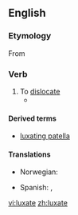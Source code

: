 {{was wotd|2008|December|29}}
==English==

===Etymology===
From {{etyl|la|en}} {{term|luxo|luxō|lang=la}}

===Verb===
{{en-verb|luxates|luxating|luxated}}

# To [[dislocate]]
#*{{quote-book|1863|[[w:Stephen Smith (surgeon)|Stephen Smith]]|Hand-book of Surgical Operations|url=http://books.google.com/books?id=-GkfrDGXQH4C&pg=PA97|page=97
|passage=If in cases of difficulty you have recourse to this means, '''luxate''' downwards as far as half the dorsopalmar diameter, and then ''vice versa''.}}

====Derived terms====
*[[luxating patella]]

====Translations====
{{trans-top|to dislocate}}
*Norwegian: {{t-|no|luksere}}
{{trans-mid}}
*Spanish: {{t+|es|dislocar}}, {{t-|es|luxar}} 
{{trans-bottom}}

[[vi:luxate]]
[[zh:luxate]]